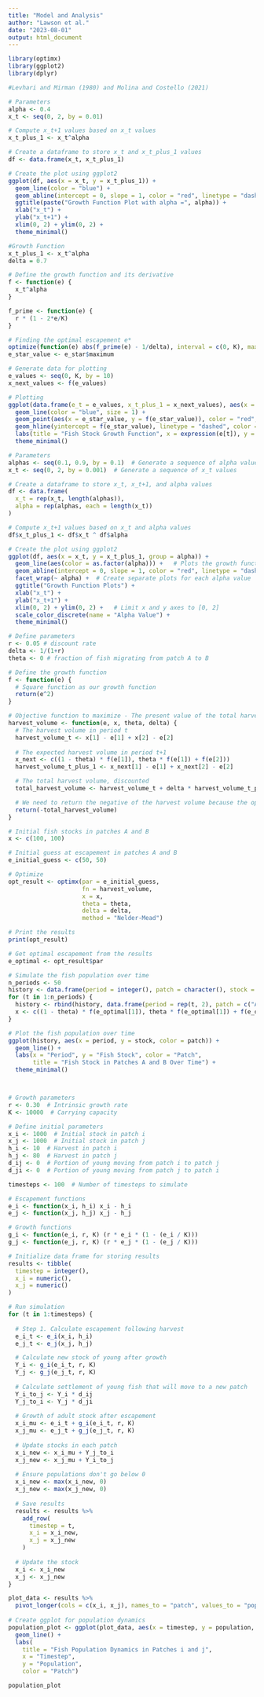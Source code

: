 ```yaml
---
title: "Model and Analysis"
author: "Lawson et al."
date: "2023-08-01"
output: html_document
---
```


```r

library(optimx)
library(ggplot2)
library(dplyr)

```

```r

#Levhari and Mirman (1980) and Molina and Costello (2021)

# Parameters
alpha <- 0.4  
x_t <- seq(0, 2, by = 0.01)

# Compute x_t+1 values based on x_t values
x_t_plus_1 <- x_t^alpha

# Create a dataframe to store x_t and x_t_plus_1 values
df <- data.frame(x_t, x_t_plus_1)

# Create the plot using ggplot2
ggplot(df, aes(x = x_t, y = x_t_plus_1)) +
  geom_line(color = "blue") +  
  geom_abline(intercept = 0, slope = 1, color = "red", linetype = "dashed") +   
  ggtitle(paste("Growth Function Plot with alpha =", alpha)) +
  xlab("x_t") +
  ylab("x_t+1") +
  xlim(0, 2) + ylim(0, 2) +  
  theme_minimal()

```

```r

#Growth Function
x_t_plus_1 <- x_t^alpha
delta = 0.7

# Define the growth function and its derivative
f <- function(e) {
  x_t^alpha
}

f_prime <- function(e) {
  r * (1 - 2*e/K)
}

# Finding the optimal escapement e*
optimize(function(e) abs(f_prime(e) - 1/delta), interval = c(0, K), maximum = TRUE) -> e_star
e_star_value <- e_star$maximum

# Generate data for plotting
e_values <- seq(0, K, by = 10)
x_next_values <- f(e_values)

# Plotting
ggplot(data.frame(e_t = e_values, x_t_plus_1 = x_next_values), aes(x = e_t, y = x_t_plus_1)) +
  geom_line(color = "blue", size = 1) +
  geom_point(aes(x = e_star_value, y = f(e_star_value)), color = "red", size = 3) +
  geom_hline(yintercept = f(e_star_value), linetype = "dashed", color = "red") +
  labs(title = "Fish Stock Growth Function", x = expression(e[t]), y = expression(x[t+1]), caption = expression(f_prime(e^"*") == 1/delta)) +
  theme_minimal()


```

```r

# Parameters
alphas <- seq(0.1, 0.9, by = 0.1)  # Generate a sequence of alpha values
x_t <- seq(0, 2, by = 0.001)  # Generate a sequence of x_t values

# Create a dataframe to store x_t, x_t+1, and alpha values
df <- data.frame(
  x_t = rep(x_t, length(alphas)),
  alpha = rep(alphas, each = length(x_t))
)

# Compute x_t+1 values based on x_t and alpha values
df$x_t_plus_1 <- df$x_t ^ df$alpha

# Create the plot using ggplot2
ggplot(df, aes(x = x_t, y = x_t_plus_1, group = alpha)) +
  geom_line(aes(color = as.factor(alpha))) +   # Plots the growth function with different colors for each alpha
  geom_abline(intercept = 0, slope = 1, color = "red", linetype = "dashed") +   # Plots the line x_t = x_t+1
  facet_wrap(~ alpha) +  # Create separate plots for each alpha value
  ggtitle("Growth Function Plots") +
  xlab("x_t") +
  ylab("x_t+1") +
  xlim(0, 2) + ylim(0, 2) +   # Limit x and y axes to [0, 2]
  scale_color_discrete(name = "Alpha Value") +
  theme_minimal()

```


```r

# Define parameters
r <- 0.05 # discount rate
delta <- 1/(1+r)
theta <- 0 # fraction of fish migrating from patch A to B

# Define the growth function
f <- function(e) {
  # Square function as our growth function
  return(e^2)
}

# Objective function to maximize - The present value of the total harvest
harvest_volume <- function(e, x, theta, delta) {
  # The harvest volume in period t
  harvest_volume_t <- x[1] - e[1] + x[2] - e[2]
  
  # The expected harvest volume in period t+1
  x_next <- c((1 - theta) * f(e[1]), theta * f(e[1]) + f(e[2]))
  harvest_volume_t_plus_1 <- x_next[1] - e[1] + x_next[2] - e[2]

  # The total harvest volume, discounted
  total_harvest_volume <- harvest_volume_t + delta * harvest_volume_t_plus_1

  # We need to return the negative of the harvest volume because the optimizer *minimizes* the function
  return(-total_harvest_volume)
}

# Initial fish stocks in patches A and B
x <- c(100, 100)

# Initial guess at escapement in patches A and B
e_initial_guess <- c(50, 50)

# Optimize
opt_result <- optimx(par = e_initial_guess, 
                     fn = harvest_volume, 
                     x = x, 
                     theta = theta, 
                     delta = delta, 
                     method = "Nelder-Mead")

# Print the results
print(opt_result)

# Get optimal escapement from the results
e_optimal <- opt_result$par

# Simulate the fish population over time
n_periods <- 50
history <- data.frame(period = integer(), patch = character(), stock = numeric())
for (t in 1:n_periods) {
  history <- rbind(history, data.frame(period = rep(t, 2), patch = c("A", "B"), stock = x))
  x <- c((1 - theta) * f(e_optimal[1]), theta * f(e_optimal[1]) + f(e_optimal[2]))
}

# Plot the fish population over time
ggplot(history, aes(x = period, y = stock, color = patch)) +
  geom_line() +
  labs(x = "Period", y = "Fish Stock", color = "Patch", 
       title = "Fish Stock in Patches A and B Over Time") +
  theme_minimal()




```


```r

# Growth parameters
r <- 0.30  # Intrinsic growth rate
K <- 10000  # Carrying capacity

# Define initial parameters
x_i <- 1000  # Initial stock in patch i
x_j <- 1000  # Initial stock in patch j
h_i <- 10  # Harvest in patch i
h_j <- 80  # Harvest in patch j
d_ij <- 0  # Portion of young moving from patch i to patch j
d_ji <- 0  # Portion of young moving from patch j to patch i

timesteps <- 100  # Number of timesteps to simulate

# Escapement functions
e_i <- function(x_i, h_i) x_i - h_i
e_j <- function(x_j, h_j) x_j - h_j

# Growth functions
g_i <- function(e_i, r, K) (r * e_i * (1 - (e_i / K)))
g_j <- function(e_j, r, K) (r * e_j * (1 - (e_j / K)))

# Initialize data frame for storing results
results <- tibble(
  timestep = integer(),
  x_i = numeric(),
  x_j = numeric()
)

# Run simulation
for (t in 1:timesteps) {
  
  # Step 1. Calculate escapement following harvest
  e_i_t <- e_i(x_i, h_i)
  e_j_t <- e_j(x_j, h_j)

  # Calculate new stock of young after growth
  Y_i <- g_i(e_i_t, r, K)
  Y_j <- g_j(e_j_t, r, K)
  
  # Calculate settlement of young fish that will move to a new patch
  Y_i_to_j <- Y_i * d_ij
  Y_j_to_i <- Y_j * d_ji
  
  # Growth of adult stock after escapement
  x_i_mu <- e_i_t + g_i(e_i_t, r, K)
  x_j_mu <- e_j_t + g_j(e_j_t, r, K)
  
  # Update stocks in each patch
  x_i_new <- x_i_mu + Y_j_to_i 
  x_j_new <- x_j_mu + Y_i_to_j 
  
  # Ensure populations don't go below 0
  x_i_new <- max(x_i_new, 0)
  x_j_new <- max(x_j_new, 0)
  
  # Save results
  results <- results %>%
    add_row(
      timestep = t,
      x_i = x_i_new,
      x_j = x_j_new
    )
    
  # Update the stock
  x_i <- x_i_new
  x_j <- x_j_new
}

plot_data <- results %>%
  pivot_longer(cols = c(x_i, x_j), names_to = "patch", values_to = "population")
    
# Create ggplot for population dynamics
population_plot <- ggplot(plot_data, aes(x = timestep, y = population, color = patch)) +
  geom_line() +
  labs(
    title = "Fish Population Dynamics in Patches i and j",
    x = "Timestep",
    y = "Population",
    color = "Patch")

population_plot

```

